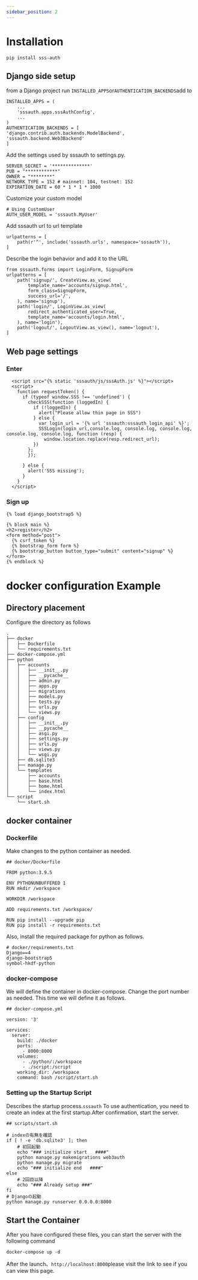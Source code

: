 ```yaml
---
sidebar_position: 2
---
```


# Installation

```
pip install sss-auth
```

## Django side setup
from a Django project run ```INSTALLED_APPS```or```AUTHENTICATION_BACKENDS```add to

```
INSTALLED_APPS = (
    ...
    'sssauth.apps.sssAuthConfig',
    ...
)
AUTHENTICATION_BACKENDS = [
'django.contrib.auth.backends.ModelBackend',
'sssauth.backend.Web3Backend'
]
```

Add the settings used by sssauth to settings.py.
```
SERVER_SECRET = '**************'
PUB = "************"
OWNER = "********"
NETWORK_TYPE = 152 # mainnet: 104, testnet: 152
EXPIRATION_DATE = 60 * 1 * 1 * 1000
```

Customize your custom model
```
# Using CustomUser
AUTH_USER_MODEL = 'sssauth.MyUser'
```
Add sssauth url to url template
```
urlpatterns = [
    path(r'^', include('sssauth.urls', namespace='sssauth')),
]
```

Describe the login behavior and add it to the URL
```
from sssauth.forms import LoginForm, SignupForm
urlpatterns = [
    path('signup/', CreateView.as_view(
        template_name='accounts/signup.html',
        form_class=SignupForm,
        success_url='/',
    ), name='signup'),
    path('login/', LoginView.as_view(
        redirect_authenticated_user=True,
        template_name='accounts/login.html',
    ), name='login'),
    path('logout/', LogoutView.as_view(), name='logout'),
]
```
## Web page settings
### Enter
```
  <script src="{% static 'sssauth/js/sssAuth.js' %}"></script>
  <script>  
    function requestToken() {
      if (typeof window.SSS !== 'undefined') {
        checkSSS(function (loggedIn) {
          if (!loggedIn) {
            alert("Please allow thin page in SSS")
          } else {
            var login_url = '{% url 'sssauth:sssauth_login_api' %}';
            SSSLogin(login_url,console.log, console.log, console.log, console.log, console.log, function (resp) {
              window.location.replace(resp.redirect_url);
          })
        };
        });
  
      } else {
        alert('SSS missing');
      }
    }
  </script>
  ```
### Sign up
```
{% load django_bootstrap5 %}

{% block main %}
<h2>register</h2>
<form method="post">
  {% csrf_token %}
  {% bootstrap_form form %}
  {% bootstrap_button button_type="submit" content="signup" %}
</form>
{% endblock %}
```


# docker configuration Example
## Directory placement
Configure the directory as follows
```
.
├── docker
│   ├── Dockerfile
│   └── requirements.txt
├── docker-compose.yml
├── python
│   ├── accounts
│   │   ├── __init__.py
│   │   ├── __pycache__
│   │   ├── admin.py
│   │   ├── apps.py
│   │   ├── migrations
│   │   ├── models.py
│   │   ├── tests.py
│   │   ├── urls.py
│   │   └── views.py
│   ├── config
│   │   ├── __init__.py
│   │   ├── __pycache__
│   │   ├── asgi.py
│   │   ├── settings.py
│   │   ├── urls.py
│   │   ├── views.py
│   │   └── wsgi.py
│   ├── db.sqlite3
│   ├── manage.py
│   └── templates
│       ├── accounts
│       ├── base.html
│       ├── home.html
│       └── index.html
└── script
    └── start.sh
```
## docker container
### Dockerfile
Make changes to the python container as needed.
```
## docker/Dockerfile

FROM python:3.9.5

ENV PYTHONUNBUFFERED 1
RUN mkdir /workspace

WORKDIR /workspace

ADD requirements.txt /workspace/

RUN pip install --upgrade pip
RUN pip install -r requirements.txt
```
Also, install the required package for python as follows.
```
# docker/requirements.txt
Django==4
django-bootstrap5
symbol-hkdf-python
```

### docker-compose
We will define the container in docker-compose. Change the port number as needed. This time we will define it as follows.
```
## docker-compose.yml

version: '3'

services:
  server:
    build: ./docker
    ports:
      - 8000:8000
    volumes:
      - ./python/:/workspace
      - ./script:/script
    working_dir: /workspace
    command: bash /script/start.sh
```

### Setting up the Startup Script
Describes the startup process.```sssauth``` To use authentication, you need to create an index at the first startup.After confirmation, start the server.

```
## scripts/start.sh

# indexの有無を確認
if [ ! -e 'db.sqlite3' ]; then
    # 初回起動
    echo "### initialize start   ####"
    python manage.py makemigrations web3auth
    python manage.py migrate
    echo "### initialize end   ####"
else
    # 2回目以降
    echo "### Already setup ###"
fi
# Djangoの起動
python manage.py runserver 0.0.0.0:8000
```
## Start the Container
After you have configured these files, you can start the server with the following command
```
docker-compose up -d
```
After the launch、```http://localhost:8000```please visit the link <url> to see if you can view this page.
